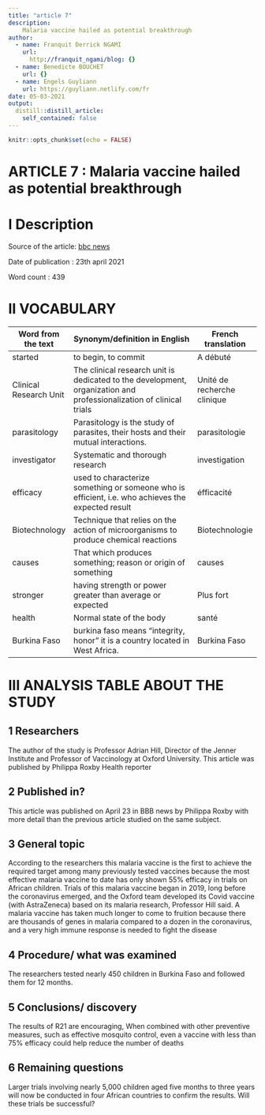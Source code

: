 ```yaml
---
title: "article 7"
description: 
    Malaria vaccine hailed as potential breakthrough
author:
  - name: Franquit Derrick NGAMI
    url:
      http://franquit_ngami/blog: {}
  - name: Benedicte BOUCHET
    url: {}
  - name: Engels Guyliann
    url: https://guyliann.netlify.com/fr
date: 05-03-2021
output:
  distill::distill_article:
    self_contained: false
---
```


```r
knitr::opts_chunk$set(echo = FALSE)
```



# **ARTICLE 7 : Malaria vaccine hailed as potential breakthrough**

# **I Description**

Source of the article:  [bbc news](https://www.bbc.com/news/health-56858158) 

Date of publication : 23th april 2021

Word count : 439

# **II VOCABULARY**

| Word from the text     | Synonym/definition in English                                                                                       | French translation          |
| ---------------------- | ------------------------------------------------------------------------------------------------------------------- | --------------------------- |
|  started               | to begin, to commit                                                                                                 | A débuté                    |
| Clinical Research Unit | The clinical research unit is dedicated to the development, organization and professionalization of clinical trials | Unité de recherche clinique |
| parasitology           | Parasitology is the study of parasites, their hosts and their mutual interactions.                                  | parasitologie               |
| investigator           | Systematic and thorough research                                                                                    | investigation               |
|  efficacy              | used to characterize something or someone who is efficient, i.e. who achieves the expected result                   | éfficacité                  |
| Biotechnology          | Technique that relies   on the action of microorganisms to produce chemical reactions                               | Biotechnologie              |
| causes                 | That which produces something; reason or origin of something                                                        | causes                      |
| stronger               | having strength or power greater than average or expected                                                           | Plus fort                   |
|  health                | Normal state of the body                                                                                            | santé                       |
| Burkina Faso           | burkina faso means "integrity, honor" it is a country located in West Africa.                                       | Burkina Faso                |

# **III ANALYSIS TABLE ABOUT THE STUDY**

## **1 Researchers**

The author of the study is Professor Adrian Hill, Director of the Jenner Institute and Professor of Vaccinology at Oxford University. This article was published by Philippa Roxby Health reporter

## **2 Published in?**

 This article was published on April 23 in BBB news by Philippa Roxby with more detail than the previous article studied on the same subject.


## **3 General topic**

According to the researchers this malaria vaccine is the first to achieve the required target among many previously tested vaccines because the most effective malaria vaccine to date has only shown 55% efficacy in trials on African children. Trials of this malaria vaccine began in 2019, long before the coronavirus emerged, and the Oxford team developed its Covid vaccine (with AstraZeneca) based on its malaria research, Professor Hill said. A malaria vaccine has taken much longer to come to fruition because there are thousands of genes in malaria compared to a dozen in the coronavirus, and a very high immune response is needed to fight the disease


## **4 Procedure/ what was examined**

The researchers tested nearly 450 children in Burkina Faso and followed them for 12 months.

## **5 Conclusions/ discovery**

The results of R21 are encouraging, When combined with other preventive measures, such as effective mosquito control, even a vaccine with less than 75% efficacy could help reduce the number of deaths


## **6 Remaining questions**

Larger trials involving nearly 5,000 children aged five months to three years will now be conducted in four African countries to confirm the results. Will these trials be successful?






